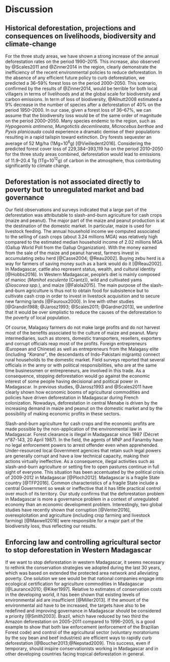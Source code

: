 # Discussion

## Historical deforestation, projections and consequences on livelihoods, biodiversity and climate-change

For the three study areas, we have shown a strong increase of the annual deforestation rates on the period 1990--2015. This increase, also observed by @Scales2011 and @Zinner2014 in the region, clearly demonstrate the inefficiency of the recent environmental policies to reduce deforestation. In the absence of any efficient future policy to curb deforestation, we predicted a 36--59% forest loss on the period 2000--2050. This scenario, confirmed by the results of @Zinner2014, would be terrible for both local villagers in terms of livelihoods and at the global scale for biodiversity and carbon emissions. In term of loss of biodiversity, @Allnutt2008 estimated a 9% decrease in the number of species after a deforestation of 40% on the period 1950--2000. In our case, given a forest loss of 36--67%, we can assume that the biodiversity loss would be of the same order of magnitude on the period 2000--2050. Many species endemic to the region, such as _Hypogeomis antimena_, _Mungotictis decemlineata_, _Microcebus berthae_ and _Pyxis planicauda_ could experience a dramatic demise of their populations resulting in a rapid tailspin toward extinction. Dry forests sequester an average of 52 Mg/ha (1Mg=10$^6$g) [@Vieilledent2016]. Considering the predicted forest cover loss of 229,384--393,119 ha on the period 2010--2050 for the three study areas combined, deforestation would lead to emissions of 11.9--20.4 Tg (1Tg=10$^{12}$g) of carbon in the atmosphere, thus contributing significantly to climate change. 

## Deforestation is not associated directly to poverty but to unregulated market and bad governance

Our field observations and surveys indicated that a large part of the deforestation was attributable to slash-and-burn agriculture for cash crops (maize and peanut). The major part of the maize and peanut production is at the destination of the domestic market. In particular, maize is used for livestock feeding. The annual household income we computed associated to the selling of cash crops (about 3.24 millions MGA) was relatively high compared to the estimated median household income of 2.02 millions MGA (Gallup World Poll from the Gallup Organization). With the money earned from the sale of the maize and peanut harvest, farmers invest in accumulating zebu herd [@Casse2004; @Reau2002]. Buying zebu herd is a way for farmers of saving money such as a bank would do it [@Reau2002]. In Madagascar, cattle also represent status, wealth, and cultural identity [@Hobbs2016]. In Western Madagascar, people's diet is mainly composed of manioc (_Manihot esculenta_ (Crantz)), wild and cultivated yams (_Dioscorea spp._), and maize [@Falola2015]. The main purpose of the slash-and-burn agriculture is thus not to obtain food for subsistence but to cultivate cash crop in order to invest in livestock acquisition and to secure new farming lands [@Fauroux2000]. In line with other studies [@Grandin1988; @Jarosz1993; @Scales2011; @Gardner2013], we underline that it would be over simplistic to reduce the causes of the deforestation to the poverty of local population. 

Of course, Malagasy farmers do not make large profits and do not harvest most of the benefits associated to the culture of maize and peanut. Many intermediaries, such as storers, domestic transporters, resellers, exporters and corrupt officials reap most of the profits. Foreign entrepreneurs (European and Chinese) as well as entrepreneurs from the Malagasy elite (including _"Karana"_, the descendants of Indo-Pakistani migrants) connect rural households to the domestic market. Field surveys reported that several officials in the army or with political responsibilities, who are at the same time businessmen or entrepreneurs, are involved in this trade. As a consequence, stopping deforestation would go against the economic interest of some people having decisional and political power in Madagascar. In previous studies, @Jarosz1993 and @Scales2011 have clearly shown how economic booms of agricultural commodities and policies have driven deforestation in Madagascar during French colonization. Nowadays, deforestation in central Menabe is driven by the increasing demand in maize and peanut on the domestic market and by the possibility of making economic profits in these sectors.

Slash-and-burn agriculture for cash crops and the economic profits are made possible by the non-application of the environmental law in Madagascar. Forest clearance is illegal in Madagascar since 1987 (Décret n°87-143, 20 April 1987). In the field, the agents of MNP and Fanamby have no legal enforcement powers to arrest offender even when apprehended. Under-resourced local Government agencies that retain such legal powers are generally corrupt and have a low technical capacity, making their actions virtually ineffective. As a consequence, illegal activities such as slash-and-burn agriculture or setting fire to open pastures continue in full sight of everyone. This situation has been accentuated by the political crisis of 2009-2012 in Madagascar [@Ploch2012]. Madagascar is a fragile State country [@TFP2016]. Common characteristics of a fragile State include a central Government so weak or ineffective that it has little practical control over much of its territory. Our study confirms that the deforestation problem in Madagascar is more a governance problem in a context of unregulated economy than an economic development problem. Interestingly, two global studies have recently shown that corruption [@Venter2016], overexploitation and agriculture (including crop farming and livestock farming) [@Maxwell2016] were responsible for a major part of the biodiversity loss, thus reflecting our results. 

## Enforcing law and controlling agricultural sector to stop deforestation in Western Madagascar

If we want to stop deforestation in western Madagascar, it seems necessary to rethink the conservation strategies we adopted during the last 30 years, which was based on extended the protected area network and alleviating poverty. One solution we see would be that national companies engage into ecological certification for agriculture commodities in Madagascar [@Laurance2010; @Kiker1997]. Relative to estimates of conservation costs in the developing world, it has been shown that existing levels of environmental aid are insufficient [@Miller2013]. If the amount of the environmental aid have to be increased, the targets have also to be redefined and improving governance in Madagascar should be considered a priority [@Smith2003]. Brazil, which have reduced by two third the Amazon deforestation on 2005--2011 compared to 1996--2005, is a good example to show that both law enforcement (enforcement of the Brazilian Forest code) and control of the agricultural sector (voluntary moratoriums by the soy bean and beef industries) are efficient ways to rapidly curb deforestation [@Boucher2013;@Nepstad2009]. This success, even if temporary, should inspire conservationists working in Madagascar and in other developing countries facing tropical deforestation in general.

\newpage
